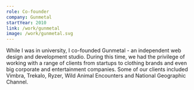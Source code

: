 ```yaml
---
role: Co-founder
company: Gunmetal
startYear: 2010
link: /work/gunmetal
image: /work/gunmetal.svg
---
```


While I was in university, I co-founded Gunmetal - an independent web design and development studio. During this time, we had the privilege of working with a range of clients from startups to clothing brands and even big corporate and entertainment companies. Some of our clients included Vimbra, Trekalo, Ryzer, Wild Animal Encounters and National Geographic Channel.
